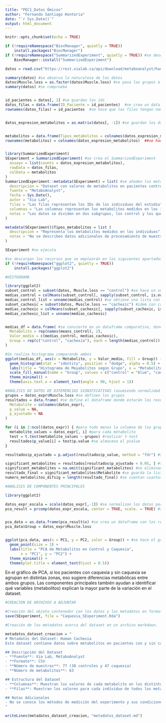```yaml
---
title: "PEC1_Datos Ómicos"
author: "Fernando Santiago Hontoria"
date: "`r Sys.Date()`"
output: html_document
---
```


```r
knitr::opts_chunk$set(echo = TRUE)
```

```r

if (!requireNamespace("BiocManager", quietly = TRUE))
    install.packages("BiocManager")
if (!requireNamespace("SummarizedExperiment", quietly = TRUE)) #se descarga los paquetes si es necesario
    BiocManager::install("SummarizedExperiment")

datos = read.csv("https://rest.xialab.ca/api/download/metaboanalyst/human_cachexia.csv") #se prepara archivo de datos
```


```r

summary(datos) #se observa la naturaleza de los datos
datos$Muscle.loss = as.factor(datos$Muscle.loss) #se pasa los grupos a factor
summary(datos) #se comprueba


id_pacientes = datos[, 1] #se guardan los ids
datos_filas = data.frame(ID_Paciente = id_pacientes)  #se crea un data frame de los ids
rownames(datos_filas) = id_pacientes  #se hace que las filas tengan nombre


datos_expresion_metabolitos = as.matrix(datos[, -1]) #se guardan los datos numéricos


metabolitos = data.frame(Tipos_metabolitos = colnames(datos_expresion_metabolitos))  #se crea un data frame de los distintos metabolitos estudiados
rownames(metabolitos) = colnames(datos_expresion_metabolitos)  ##se hace que las filas tengan nombre


library(SummarizedExperiment)
SExperiment = SummarizedExperiment( #se crea el SummarizedExperiment
  assays = list(counts = datos_expresion_metabolitos),
  rowData = datos_filas,
  colData = metabolitos
)
SummarizedExperiment::metadata(SExperiment) = list( #se añaden los metadatos
  descripcion = "Dataset con valores de metabolitos en pacientes control y con caquexia humana",
  fuente = "MetaboAnalyst",
  fecha = Sys.Date(),
  autor = "Xia Lab",
  filas = "Las filas representan los IDs de los individuos del estudio",
  columnas = "Las columnas representan los metabolitos medidos en los individuos",
  notas = "Los datos se dividen en dos subgrupos, los control y los que padecen caquexia. Los datos no están apareados. No se detectaron datos que falten. Dataset obtenido de https://rest.xialab.ca/api/download/metaboanalyst/human_cachexia.csv"
)

metadata(SExperiment)$Tipos_metabolitos = list (
  descripcion = "Representa los metabolitos medidos en los individuos",
  notas = "No se describen datos adicionales de procesamiento de muestras para la obtención de los datos"
)

SExperiment #se ejecuta 

```




```r

#se descargan los recursos que se emplearán en los siguientes apartados
if (!requireNamespace("ggplot2", quietly = TRUE))
    install.packages("ggplot2")

#HISTOGRAMA

library(ggplot2)
subset_control = subset(datos, Muscle.loss == "control") #se hace un subset con los valores del grupo control
medias_control = colMeans(subset_control[, sapply(subset_control, is.numeric)], na.rm = TRUE) #se hacen las medias de cada metabolito
medias_control_list = unname(medias_control) #se obtiene una lista con los valores numéricos solo
subset_cachexic = subset(datos, Muscle.loss == "cachexic") #idem con cachexic
medias_cachexic = colMeans(subset_cachexic[, sapply(subset_cachexic, is.numeric)], na.rm = TRUE)
medias_cachexic_list = unname(medias_cachexic)


medias_df = data.frame( #se convierte en un dataframe comparativo, donde se incluyo el metabolito, el valor que tiene, y el grupo al que corresponde
  Metabolito = rep(names(means_control), 2),
  Valor_medio = c(medias_control, medias_cachexic),
  Group = rep(c("control", "cachexia"), each = length(medias_control))
)

#Se realiza histograma comparando ambos
ggplot(medias_df, aes(x = Metabolito, y = Valor_medio, fill = Group)) +
  geom_histogram(stat = "identity", position = "dodge", alpha = 0.5) +
  labs(title = "Histograma de Meyabolitos según Grupo", x = "Metabolito", y = "Valor medio") +
  scale_fill_manual(name = "Group", values = c("control" = "blue", "cachexia" = "red")) +
  theme_minimal() +
  theme(axis.text.x = element_text(angle = 90, hjust = 1))

```


```r
#ANÁLISIS DE DATOS DE DIFERENCIAS SIGNIFICATIVAS (asumiendo normalidad de datos)
grupos = datos_expr$Muscle.loss #se definen los grupos 
resultados = data.frame( #se define el dataframe donde estarán los resultados, conteniendo el metabolito donde hay diferencias, su pvalue y este una vez ajustado
  Metabolite = colnames(datos_expr),
  p_value = NA,
  p_ajustado = NA 
)

for (i in 2:ncol(datos_expr)) { #para todo menos la columna de los grupos
  metabolite_values = datos_expr[, i] #para cada metabolito
  test = t.test(metabolite_values ~ grupos) #realizar t-test
  resultados$p_value[i] = test$p.value #se almacena el pvalue
}

resultados$p_ajustado = p.adjust(resultados$p_value, method = "fdr") #se ajustan las p por fdr

significant_metabolites = resultados[resultados$p_ajustado < 0.05, ] #se escogen los valores significativos
significant_metabolites = na.omit(significant_metabolites) #se eliminan los que tengan NA
resultado_final = significant_metabolites$Metabolite #se guarda la lista de metabolitos donde hay diferencias significativas entre grupos
numero_metabolitos_difsig = length(resultado_final) #se cuentan cuantos distintos son

```

```r
#ANÁLISIS DE COMPONENTES PRINCIPALES

library(ggplot2)

datos_expr_escala = scale(datos_expr[,-1]) #se normalizan los datos para que esten en posiciones relativas para el gráfico 
pca_result = prcomp(datos_expr_escala, center = TRUE, scale. = TRUE) #se hace el análisis


pca_data = as.data.frame(pca_result$x) #se crea un dataframe con los resultados, definiendo los dos grupos
pca_data$Group = datos_expr$Muscle.loss


ggplot(pca_data, aes(x = PC1, y = PC2, color = Group)) + #se hace el gráfico del análisis de componente sprincipales
  geom_point(size = 3) +
  labs(title = "PCA de Metabolitos en Control y Caquexia",
       x = "PC1", y = "PC2") +
  theme_minimal() +
  theme(plot.title = element_text(hjust = 0.5))

```
En el gráfico de PCA, si los pacientes con caquexia y sin caquexia se agrupan en distintas zonas, eso sugiere diferencias metabólicas entre ambos grupos. Las componentes principales también ayudan a identificar qué variables (metabolitos) explican la mayor parte de la variación en el dataset.
```r
#CREACIÓN DE ARCHIVOS A ADJUNTAR

#Creación del objeto contenedor con los datos y los metadatos en formato binario (.Rda),
save(SExperiment, file = "Caquexia_SExperiment.Rda")

#Creación de los metadatos acerca del dataset en un archivo markdown.

metadatos_dataset_creacion = "
# Metadatos del Dataset: Human Cachexia
Este dataset contiene datos sobre metabolitos en pacientes con y sin caquexia.

## Descripción del Dataset
- **Fuente**: Xia Lab, MetaboAnalyst
- **Formato**: CSV
- **Número de muestras**: 77 (30 controles y 47 caquexia)
- **Número de metabolitos**: 63

## Estructura del Dataset
- **Columnas**: Muestran los valores de cada metabolito en los distintos pacientes
- **Filas**: Muestran los valores para cada individuo de todos los metabolitos medidos

## Notas Adicionales
- No se conoce los métodos de medición del experimento y sus condiciones. Este dataset se ha obtenido de https://rest.xialab.ca/api/download/metaboanalyst/human_cachexia.csv
"

writeLines(metadatos_dataset_creacion, "metadatos_dataset.md")
```

